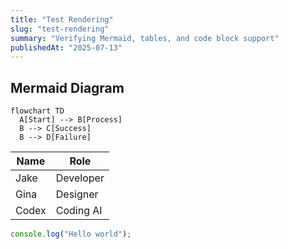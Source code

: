 ```yaml
---
title: "Test Rendering"
slug: "test-rendering"
summary: "Verifying Mermaid, tables, and code block support"
publishedAt: "2025-07-13"
---
```


## Mermaid Diagram

```mermaid
flowchart TD
  A[Start] --> B[Process]
  B --> C[Success]
  B --> D[Failure]
```

| Name  | Role      |
|-------|-----------|
| Jake  | Developer |
| Gina  | Designer  |
| Codex | Coding AI |

```js
console.log("Hello world");
```
